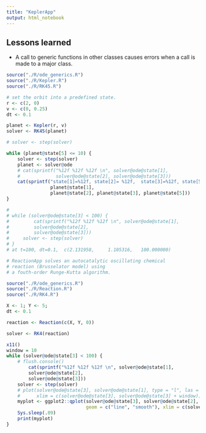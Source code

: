 ```yaml
---
title: "KeplerApp"
output: html_notebook
---
```


## Lessons learned
* A call to generic functions in other classes causes errors when a call is made to a major class.


```r

source("./R/ode_generics.R")
source("./R/Kepler.R")
source("./R/RK45.R")

# set the orbit into a predefined state.
r <- c(2, 0)
v <- c(0, 0.25)
dt <- 0.1

planet <- Kepler(r, v)
solver <- RK45(planet)

# solver <- step(solver)

while (planet@state[5] <= 10) {
    solver <- step(solver)
    planet <- solver@ode
    # cat(sprintf("%12f %12f %12f \n", solver@ode@state[1],
    #             solver@ode@state[2], solver@ode@state[3]))
    cat(sprintf("state[1]=%12f, state[2]= %12f,  state[3]=%12f, state[5]=%12f\n", 
                planet@state[1],
                planet@state[2], planet@state[3], planet@state[5]))
}

# 
# while (solver@ode@state[3] < 100) {
#         cat(sprintf("%12f %12f %12f \n", solver@ode@state[1], 
#         solver@ode@state[2], 
#         solver@ode@state[3]))
#     solver <- step(solver)    
# }
# at t=100, dt=0.1,  c(2.131958,     1.105316,   100.000000)

```




```r
# ReactionApp solves an autocatalytic oscillating chemical 
# reaction (Brusselator model) using
# a fouth-order Runge-Kutta algorithm.

source("./R/ode_generics.R")
source("./R/Reaction.R")
source("./R/RK4.R")

X <- 1; Y <- 5;
dt <- 0.1

reaction <- Reaction(c(X, Y, 0))

solver <- RK4(reaction)

x11()
window = 10
while (solver@ode@state[3] < 100) {
    # flush.console()
        cat(sprintf("%12f %12f %12f \n", solver@ode@state[1], 
        solver@ode@state[2], 
        solver@ode@state[3]))
    solver <- step(solver)    
    # plot(solver@ode@state[3], solver@ode@state[1], type = "l", las = 1, ylim =c(0,3),
    #      xlim = c(solver@ode@state[3], solver@ode@state[3] + window))
    myplot <- ggplot2::qplot(solver@ode@state[3], solver@ode@state[2], 
                             geom = c("line", "smooth"), xlim = c(solver@ode@state[3], solver@ode@state[3] + window))
    Sys.sleep(.09)
    print(myplot)
}

```

